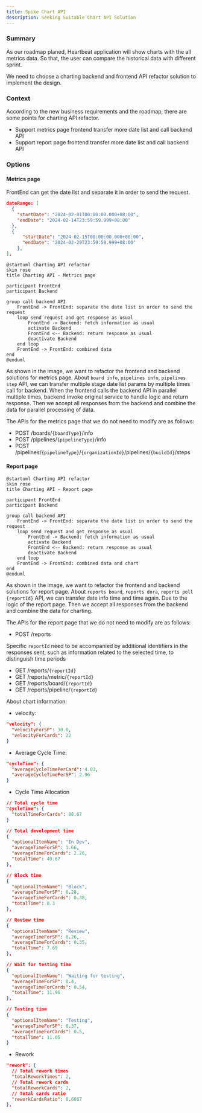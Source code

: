 ```yaml
---
title: Spike Chart API
description: Seeking Suitable Chart API Solution
---
```


### Summary

As our roadmap planed, Heartbeat application will show charts with the all metrics data.
So that, the user can compare the historical data with different sprint.

We need to choose a charting backend and frontend API refactor solution to implement the design.

### Context

According to the new business requirements and the roadmap, there are some points for charting API refactor.

* Support metrics page frontend transfer more date list and call backend API
* Support report page frontend transfer more date list and call backend API

### Options

#### Metrics page 

FrontEnd can get the date list and separate it in order to send the request.

```json
dateRange: [
  {
    "startDate": "2024-02-01T00:00:00.000+08:00",
    "endDate": "2024-02-14T23:59:59.999+08:00"
  },
  {
      "startDate": "2024-02-15T00:00:00.000+08:00",
      "endDate": "2024-02-29T23:59:59.999+08:00"
    },
],
```

```plantuml
@startuml Charting API refactor
skin rose
title Charting API - Metrics page

participant FrontEnd
participant Backend

group call backend API
    FrontEnd -> FrontEnd: separate the date list in order to send the request
    loop send request and get response as usual
        FrontEnd -> Backend: fetch information as usual
        activate Backend
        FrontEnd <-- Backend: return response as usual
        deactivate Backend
    end loop
    FrontEnd -> FrontEnd: combined data
end
@enduml
```

As shown in the image, we want to refactor the frontend and backend solutions for metrics page. About `board info`, `pipelines info`,
`pipelines step` API, we can transfer multiple stage date list params by multiple times call for backend.
When the frontend calls the backend API in parallel multiple times, backend invoke original service to handle logic and return response.
Then we accept all responses from the backend and combine the data for parallel processing of data.

The APIs for the metrics page that we do not need to modify are as follows: 
- POST /boards/`{boardType}`/info
- POST /pipelines/`{pipelineType}`/info
- POST /pipelines/`{pipelineType}`/`{organizationId}`/pipelines/`{buildId}`/steps

#### Report page

```plantuml
@startuml Charting API refactor
skin rose
title Charting API - Report page

participant FrontEnd
participant Backend

group call backend API
    FrontEnd -> FrontEnd: separate the date list in order to send the request
    loop send request and get response as usual
        FrontEnd -> Backend: fetch information as usual
        activate Backend
        FrontEnd <-- Backend: return response as usual
        deactivate Backend
    end loop
    FrontEnd -> FrontEnd: combined data and chart
end
@enduml
```

As shown in the image, we want to refactor the frontend and backend solutions for report page. About `reports board`, `reports dora`,
`reports poll {reportId}` API, we can transfer date info time and time again. Due to the logic of the report page.
Then we accept all responses from the backend and combine the data for charting.
 
 The APIs for the report page that we do not need to modify are as follows:
 - POST /reports
 
Specific `reportId` need to be accompanied by additional identifiers in the responses sent,
 such as information related to the selected time, to distinguish time periods

- GET /reports/`{reportId}`
- GET /reports/metric/`{reportId}`
- GET /reports/board/`{reportId}`
- GET /reports/pipeline/`{reportId}`

About chart information:

- velocity: 
```json
"velocity": {
  "velocityForSP": 30.0,
  "velocityForCards": 22
}
```

- Average Cycle Time:
```json
"cycleTime": {
  "averageCycleTimePerCard": 4.03,
  "averageCycleTimePerSP": 2.96
}
```

- Cycle Time Allocation 
```json
// Total cycle time
"cycleTime": {
  "totalTimeForCards": 88.67
}

// Total development time
{
  "optionalItemName": "In Dev",
  "averageTimeForSP": 1.66,
  "averageTimeForCards": 2.26,
  "totalTime": 49.67
},

// Block time
{
  "optionalItemName": "Block",
  "averageTimeForSP": 0.28,
  "averageTimeForCards": 0.38,
  "totalTime": 8.3
},

// Review time
{
  "optionalItemName": "Review",
  "averageTimeForSP": 0.26,
  "averageTimeForCards": 0.35,
  "totalTime": 7.69
},

// Wait for testing time
{
  "optionalItemName": "Waiting for testing",
  "averageTimeForSP": 0.4,
  "averageTimeForCards": 0.54,
  "totalTime": 11.96
},

// Testing time
{
  "optionalItemName": "Testing",
  "averageTimeForSP": 0.37,
  "averageTimeForCards": 0.5,
  "totalTime": 11.05
}

```

- Rework
```json
"rework": {
  // Total rework times
  "totalReworkTimes": 2,
  // Total rework cards
  "totalReworkCards": 2,
  // Total cards ratio
  "reworkCardsRatio": 0.6667
},
```

